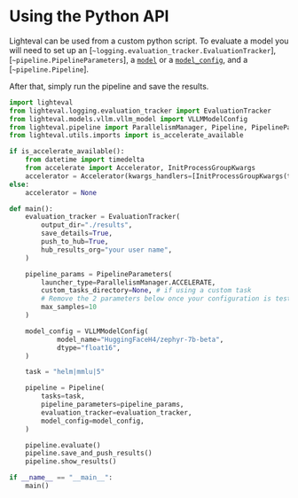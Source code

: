 # Using the Python API

Lighteval can be used from a custom python script. To evaluate a model you will need to set up an
[`~logging.evaluation_tracker.EvaluationTracker`], [`~pipeline.PipelineParameters`],
a [`model`](package_reference/models) or a [`model_config`](package_reference/model_config),
and a [`~pipeline.Pipeline`].

After that, simply run the pipeline and save the results.

```python
import lighteval
from lighteval.logging.evaluation_tracker import EvaluationTracker
from lighteval.models.vllm.vllm_model import VLLMModelConfig
from lighteval.pipeline import ParallelismManager, Pipeline, PipelineParameters
from lighteval.utils.imports import is_accelerate_available

if is_accelerate_available():
    from datetime import timedelta
    from accelerate import Accelerator, InitProcessGroupKwargs
    accelerator = Accelerator(kwargs_handlers=[InitProcessGroupKwargs(timeout=timedelta(seconds=3000))])
else:
    accelerator = None

def main():
    evaluation_tracker = EvaluationTracker(
        output_dir="./results",
        save_details=True,
        push_to_hub=True,
        hub_results_org="your user name",
    )

    pipeline_params = PipelineParameters(
        launcher_type=ParallelismManager.ACCELERATE,
        custom_tasks_directory=None, # if using a custom task
        # Remove the 2 parameters below once your configuration is tested
        max_samples=10
    )

    model_config = VLLMModelConfig(
            model_name="HuggingFaceH4/zephyr-7b-beta",
            dtype="float16",
    )

    task = "helm|mmlu|5"

    pipeline = Pipeline(
        tasks=task,
        pipeline_parameters=pipeline_params,
        evaluation_tracker=evaluation_tracker,
        model_config=model_config,
    )

    pipeline.evaluate()
    pipeline.save_and_push_results()
    pipeline.show_results()

if __name__ == "__main__":
    main()
```
